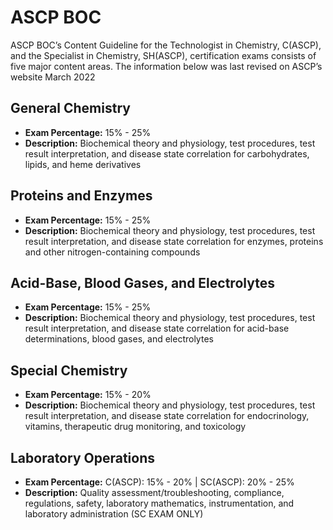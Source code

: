 # ASCP BOC {-}

ASCP BOC's Content Guideline for the Technologist in Chemistry, C(ASCP), and the Specialist in Chemistry, SH(ASCP), certification exams consists of five major content areas. The information below was last revised on ASCP's website March 2022

## **General Chemistry** {-}
*   **Exam Percentage:** 15% - 25%
*   **Description:** Biochemical theory and physiology, test procedures, test result interpretation, and disease state correlation for carbohydrates, lipids, and heme derivatives

## **Proteins and Enzymes** {-}
*   **Exam Percentage:** 15% - 25%
*   **Description:** Biochemical theory and physiology, test procedures, test result interpretation, and disease state correlation for enzymes, proteins and other nitrogen-containing compounds

## **Acid-Base, Blood Gases, and Electrolytes** {-}
*   **Exam Percentage:** 15% - 25%
*   **Description:** Biochemical theory and physiology, test procedures, test result interpretation, and disease state correlation for acid-base determinations, blood gases, and electrolytes

## **Special Chemistry** {-}
*   **Exam Percentage:** 15% - 20%
*   **Description:** Biochemical theory and physiology, test procedures, test result interpretation, and disease state correlation for endocrinology, vitamins, therapeutic drug monitoring, and toxicology

## **Laboratory Operations** {-}
*   **Exam Percentage:** C(ASCP): 15% - 20% | SC(ASCP): 20% - 25%
*   **Description:** Quality assessment/troubleshooting, compliance, regulations, safety, laboratory mathematics, instrumentation, and laboratory administration (SC EXAM ONLY)